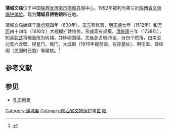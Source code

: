 {{coord|34.957|N|109.583|E|display=title|dim:500_type:landmark_region:CN}}
{{文物保护单位
| 级别 = 省级
| 省区市 = 陕西省
| 名称 = 蒲城文庙
| 图片 = 
| 所在 = [[渭南市|渭南市]][[蒲城县|蒲城县]]
| 分类 = 古建筑
| 时代 = 明、清
| 编号 = 第三批
| 登录 = 1992年6月23日
}}

'''蒲城文庙'''位于中国[[陕西省|陕西省]][[渭南市|渭南市]][[蒲城县|蒲城县]]城中心，1992年被列为第三批[[陕西省文物保护单位|陕西省文物保护单位]]。现为'''蒲城县博物馆'''所在地。

蒲城文庙始建于[[唐朝|唐]][[贞观|贞观]]四年（630年），[[宋朝|宋]][[元朝|元]]有修葺，[[明朝|明]][[正德_(明朝)|正德]]七年（1512年）和[[万历|万历]]四十四年（1616年）大规模扩建维修，形成现有规模，[[清朝|清]][[乾隆|乾隆]]三年（1738年），知县[[郭芝|郭芝]]将地面改为砖铺，并砖砌围墙。文庙总占地25亩，分四个院落，由南至北有六龙壁、棂星门、戟门、大成殿（1976年被焚毁，仅存基址）、明伦堂、尊经阁（民国时已毁）等建筑。<ref>{{cite book zh|title=陕西文物古迹大观（三）：陕西省省级文物保护单位巡礼 |author=陕西省文物局 编 |publisher=三秦出版社 |year=2006 |isbn=7-80736-121-2 |pages=161-163 }}</ref>

==参考文献==
{{reflist}}

==参见==
*[[孔庙列表|孔庙列表]]
{{渭南市文物保护单位}}

{{DEFAULTSORT:Pu}}
[[Category:蒲城县|Category:蒲城县]]
[[Category:陕西省文物保护单位|Category:陕西省文物保护单位]]
[[Category:陕西孔庙|陕]]